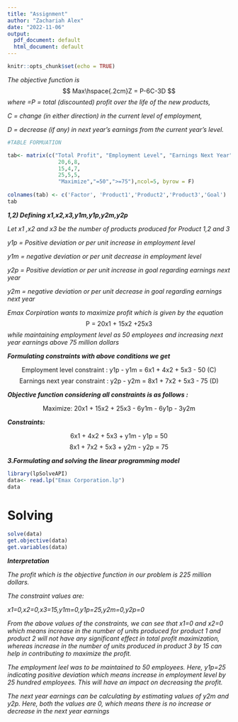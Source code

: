 ---
title: "Assignment"
author: "Zachariah Alex"
date: "2022-11-06"
output:
  pdf_document: default
  html_document: default
---

```{r setup, include=FALSE}
knitr::opts_chunk$set(echo = TRUE)
```
*The objective function is*
$$ Max\hspace{.2cm}Z = P-6C-3D $$
*where =P = total (discounted) profit over the life of the new products,*

*C = change (in either direction) in the current level of employment,*

*D = decrease (if any) in next year’s earnings from the current year’s level.*

```{r}

#TABLE FORMUATION 

tab<- matrix(c("Total Profit", "Employment Level", "Earnings Next Year",
                20,6,8,
                15,4,7,
                25,5,5,
                "Maximize","=50",">=75"),ncol=5, byrow = F)
                
colnames(tab) <- c('Factor', 'Product1','Product2','Product3','Goal')
tab


```

***1,2) Defining x1,x2,x3,y1m,y1p,y2m,y2p***


*Let x1 ,x2 and x3 be the number of products produced for Product 1,2 and 3*

*y1p = Positive deviation or per unit increase in employment level*

*y1m = negative deviation or per unit decrease in employment level*

*y2p = Positive deviation or per unit increase in goal regarding earnings next year*

*y2m = negative deviation or per unit decrease in goal regarding earnings next year*



*Emax Corpiration wants to maximize profit which is given by the equation*
$$\text{ P = 20x1 + 15x2 +25x3}$$
*while maintaining employment level as 50 employees and increasing next year earnings above 75 million dollars*

***Formulating constraints with above conditions we get***

$$\text{Employment level constraint   : y1p - y1m = 6x1 + 4x2 + 5x3 - 50    (C)}$$
$$\text{Earnings next year constraint : y2p - y2m = 8x1 + 7x2 + 5x3 - 75    (D)}$$


***Objective function considering all constraints is as follows :***

$$\text{Maximize: 20x1 + 15x2 + 25x3 - 6y1m - 6y1p - 3y2m}$$

***Constraints:***

$$\text{6x1 + 4x2 + 5x3 + y1m - y1p = 50}$$
$$\text{8x1 + 7x2 + 5x3 + y2m - y2p = 75}$$

***3.Formulating and solving the linear programming model*** 

```{r}

library(lpSolveAPI)
data<- read.lp("Emax Corporation.lp")
data
```
# Solving
```{r}
solve(data)
get.objective(data)
get.variables(data)
```
***Interpretation***

*The profit which is the objective function in our problem is 225 million dollars.*

*The constraint values are:*

*x1=0,x2=0,x3=15,y1m=0,y1p=25,y2m=0,y2p=0*

*From the above values of the constraints, we can see that x1=0 and x2=0 which means increase in the number of units produced for product 1 and product 2 will not have any significant effect in total profit maximization, whereas increase in the number of units produced in product 3 by 15 can help in contributing to maximize the profit.*

*The employment leel was to be maintained to 50 employees. Here, y1p=25 indicating positive deviation which means increase in employment level by 25 hundred employees. This will have an impact on decreasing the profit.*

*The next year earnings can be calculating by estimating values of y2m and y2p. Here, both the values are 0, which means there is no increase or decrease in the next year earnings*


